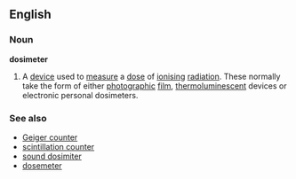 ==English==
===Noun===
{{wikipedia}}
'''dosimeter'''
# A [[device]] used to [[measure]] a [[dose]] of [[ionising]] [[radiation]]. These normally take the form of either [[photographic]] [[film]], [[thermoluminescent]] devices or electronic personal dosimeters.

===See also===
*[[Geiger counter]]
*[[scintillation counter]]
*[[sound dosimiter]]
*[[dosemeter]]